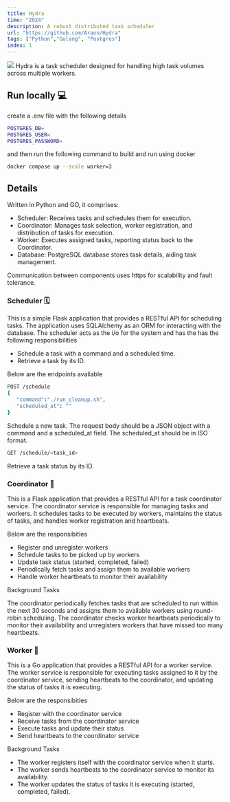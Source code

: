 ```yaml
---
title: Hydra
time: "2024"
description: A robust distributed task scheduler 
url: "https://github.com/Araon/Hydra"
tags: ["Python","Golang", "Postgres"]
index: 1
---
```

<Image width={600} height={400} src="/projects/hydra/image.png" caption="HLD"/>
Hydra is a task scheduler designed for handling high task volumes across multiple workers.

## Run locally 💻
create a .env file with the following details
```bash
POSTGRES_DB=
POSTGRES_USER=
POSTGRES_PASSWORD=
```
and then run the following command to build and run using docker

```bash
docker compose up --scale worker=3
```

## Details
Written in Python and GO, it comprises:

- Scheduler: Receives tasks and schedules them for execution.
- Coordinator: Manages task selection, worker registration, and distribution of tasks for execution.
- Worker: Executes assigned tasks, reporting status back to the Coordinator.
- Database: PostgreSQL database stores task details, aiding task management.

Communication between components uses https for scalability and fault tolerance.

### Scheduler 🗓️
This is a simple Flask application that provides a RESTful API for scheduling tasks. The application uses SQLAlchemy as an ORM for interacting with the database.
The scheduler acts as the i/o for the system and has the has the following responsibilities

- Schedule a task with a command and a scheduled time.
- Retrieve a task by its ID.

Below are the endpoints avaliable
```bash
POST /schedule
{
   "command":"./run_cleanup.sh",
   "scheduled_at": ""
}
```

Schedule a new task. The request body should be a JSON object with a command and a scheduled_at field. The scheduled_at should be in ISO format.

```bash
GET /schedule/<task_id>
```
Retrieve a task status by its ID.

### Coordinator 🧠
This is a Flask application that provides a RESTful API for a task coordinator service. The coordinator service is responsible for managing tasks and workers. It schedules tasks to be executed by workers, maintains the status of tasks, and handles worker registration and heartbeats.

Below are the responsibities

- Register and unregister workers
- Schedule tasks to be picked up by workers
- Update task status (started, completed, failed)
- Periodically fetch tasks and assign them to available workers
- Handle worker heartbeats to monitor their availability

Background Tasks

The coordinator periodically fetches tasks that are scheduled to run within the next 30 seconds and assigns them to available workers using round-robin scheduling.
The coordinator checks worker heartbeats periodically to monitor their availability and unregisters workers that have missed too many heartbeats.

### Worker 💪

This is a Go application that provides a RESTful API for a worker service. The worker service is responsible for executing tasks assigned to it by the coordinator service, sending heartbeats to the coordinator, and updating the status of tasks it is executing.

Below are the responsibities
- Register with the coordinator service
- Receive tasks from the coordinator service
- Execute tasks and update their status
- Send heartbeats to the coordinator service

Background Tasks

- The worker registers itself with the coordinator service when it starts.
- The worker sends heartbeats to the coordinator service to monitor its availability.
- The worker updates the status of tasks it is executing (started, completed, failed).
